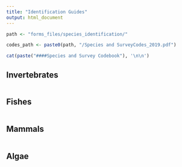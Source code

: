 ```yaml
---
title: "Identification Guides"
output: html_document
---
```


```r
path <- "forms_files/species_identification/"

codes_path <- paste0(path, "/Species and SurveyCodes_2019.pdf")

cat(paste("####Species and Survey Codebook"), '\n\n')
```



## Invertebrates
```r

```

## Fishes
```r

```

## Mammals
```r

```

## Algae
```r

```

